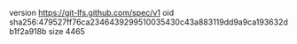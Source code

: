 version https://git-lfs.github.com/spec/v1
oid sha256:479527ff76ca2346439299510035430c43a883119dd9a9ca193632db1f2a918b
size 4465
